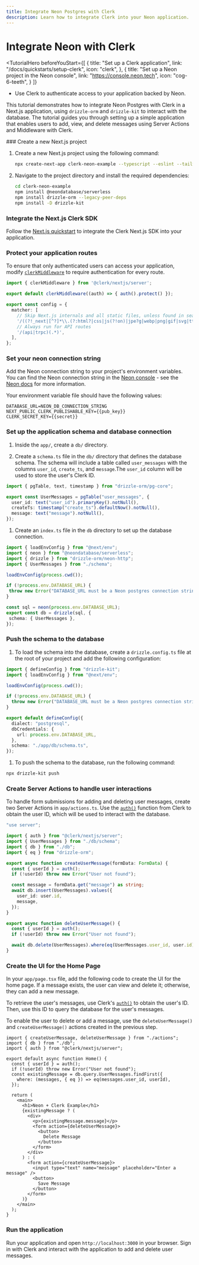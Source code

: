 ```yaml
---
title: Integrate Neon Postgres with Clerk
description: Learn how to integrate Clerk into your Neon application.
---
```


# Integrate Neon with Clerk

<TutorialHero
  beforeYouStart={[
    {
      title: "Set up a Clerk application",
      link: "/docs/quickstarts/setup-clerk",
      icon: "clerk",
    },
    {
      title: "Set up a Neon project in the Neon console",
      link: "https://console.neon.tech",
      icon: "cog-6-teeth",
    }
  ]}
>
  - Use Clerk to authenticate access to your application backed by Neon.
</TutorialHero>

This tutorial demonstrates how to integrate Neon Postgres with Clerk in a Next.js application, using `drizzle-orm` and `drizzle-kit` to interact with the database. The tutorial guides you through setting up a simple application that enables users to add, view, and delete messages using Server Actions and Middleware with Clerk.

<Steps>
  ### Create a new Next.js project

  1. Create a new Next.js project using the following command:
     ```sh {{ prettier: false, filename: 'terminal' }}
     npx create-next-app clerk-neon-example --typescript --eslint --tailwind --use-npm --no-src-dir --app --import-alias "@/*"
     ```
  1. Navigate to the project directory and install the required dependencies:
     ```sh {{ prettier: false, filename: 'terminal' }}
     cd clerk-neon-example
     npm install @neondatabase/serverless
     npm install drizzle-orm --legacy-peer-deps
     npm install -D drizzle-kit
     ```

  ### Integrate the Next.js Clerk SDK

  Follow the [Next.js quickstart](/docs/quickstarts/nextjs) to integrate the Clerk Next.js SDK into your application.

  ### Protect your application routes

  To ensure that only authenticated users can access your application, modify [`clerkMiddleware`](/docs/references/nextjs/clerk-middleware) to require authentication for every route.

  ```typescript {{ prettier: false, filename: 'middleware.ts', mark: [3] }}
  import { clerkMiddleware } from '@clerk/nextjs/server';

  export default clerkMiddleware((auth) => { auth().protect() });

  export const config = {
    matcher: [
      // Skip Next.js internals and all static files, unless found in search params
      '/((?!_next|[^?]*\\.(?:html?|css|js(?!on)|jpe?g|webp|png|gif|svg|ttf|woff2?|ico|csv|docx?|xlsx?|zip|webmanifest)).*)',
      // Always run for API routes
      '/(api|trpc)(.*)',
    ],
  };
  ```

  ### Set your neon connection string

  Add the Neon connection string to your project's environment variables. You can find the Neon connection string in the [Neon console](https://console.neon.tech/) - see the [Neon docs](https://neon.tech/docs/connect/connect-from-any-app) for more information.

  Your environment variable file should have the following values:

  ```env {{ prettier: false, filename: '.env.local' }}
  DATABASE_URL=NEON_DB_CONNECTION_STRING
  NEXT_PUBLIC_CLERK_PUBLISHABLE_KEY={{pub_key}}
  CLERK_SECRET_KEY={{secret}}
  ```

  ### Set up the application schema and database connection

  1. Inside the `app/`, create a `db/` directory.

  1. Create a `schema.ts` file in the `db/` directory that defines the database schema. The schema will include a table called `user_messages` with the columns `user_id`, `create_ts`, and `message`.The `user_id` column will be used to store the user's Clerk ID.

  ```typescript {{ prettier: false, filename: 'app/db/schema.ts', mark: [4] }}
  import { pgTable, text, timestamp } from "drizzle-orm/pg-core";

  export const UserMessages = pgTable("user_messages", {
    user_id: text("user_id").primaryKey().notNull(),
    createTs: timestamp("create_ts").defaultNow().notNull(),
    message: text("message").notNull(),
  });
  ```

  1. Create an `index.ts` file in the `db` directory to set up the database connection.

  ```typescript {{ prettier: false, filename: 'app/db/index.ts' }}
  import { loadEnvConfig } from "@next/env";
  import { neon } from "@neondatabase/serverless";
  import { drizzle } from "drizzle-orm/neon-http";
  import { UserMessages } from "./schema";

  loadEnvConfig(process.cwd());

  if (!process.env.DATABASE_URL) {
   throw new Error("DATABASE_URL must be a Neon postgres connection string");
  }

  const sql = neon(process.env.DATABASE_URL);
  export const db = drizzle(sql, {
   schema: { UserMessages },
  });
  ```

  ### Push the schema to the database

  1. To load the schema into the database, create a `drizzle.config.ts` file at the root of your project and add the following configuration:

  ```typescript {{ prettier: false, filename: 'drizzle.config.ts' }}
  import { defineConfig } from "drizzle-kit";
  import { loadEnvConfig } from "@next/env";

  loadEnvConfig(process.cwd());

  if (!process.env.DATABASE_URL) {
    throw new Error("DATABASE_URL must be a Neon postgres connection string");
  }

  export default defineConfig({
    dialect: "postgresql",
    dbCredentials: {
      url: process.env.DATABASE_URL,
    },
    schema: "./app/db/schema.ts",
  });
  ```

  1. To push the schema to the database, run the following command:

  ```sh {{ prettier: false, filename: 'terminal' }}
  npx drizzle-kit push
  ```

  ### Create Server Actions to handle user interactions

  To handle form submissions for adding and deleting user messages, create two Server Actions in `app/actions.ts`. Use the [`auth()`](/docs/references/nextjs/auth) function from Clerk to obtain the user ID, which will be used to interact with the database.

  ```typescript {{ prettier: false, filename: 'app/actions.ts' }}
  "use server";

  import { auth } from "@clerk/nextjs/server";
  import { UserMessages } from "./db/schema";
  import { db } from "./db";
  import { eq } from "drizzle-orm";

  export async function createUserMessage(formData: FormData) {
    const { userId } = auth();
    if (!userId) throw new Error("User not found");

    const message = formData.get("message") as string;
    await db.insert(UserMessages).values({
      user_id: user.id,
      message,
    });
  }

  export async function deleteUserMessage() {
    const { userId } = auth();
    if (!userId) throw new Error("User not found");

    await db.delete(UserMessages).where(eq(UserMessages.user_id, user.id));
  }
  ```

  ### Create the UI for the Home Page

  In your `app/page.tsx` file, add the following code to create the UI for the home page. If a message exists, the user can view and delete it; otherwise, they can add a new message.

  To retrieve the user's messages, use Clerk's [`auth()`](/docs/references/nextjs/auth) to obtain the user's ID. Then, use this ID to query the database for the user's messages.

  To enable the user to delete or add a message, use the `deleteUserMessage()` and `createUserMessage()` actions created in the previous step.

  ```tsx {{ prettier: false, filename: 'app/page.tsx' }}
  import { createUserMessage, deleteUserMessage } from "./actions";
  import { db } from "./db";
  import { auth } from "@clerk/nextjs/server";

  export default async function Home() {
    const { userId } = auth();
    if (!userId) throw new Error("User not found");
    const existingMessage = db.query.UserMessages.findFirst({
      where: (messages, { eq }) => eq(messages.user_id, userId),
    });

    return (
      <main>
        <h1>Neon + Clerk Example</h1>
        {existingMessage ? (
          <div>
            <p>{existingMessage.message}</p>
            <form action={deleteUserMessage}>
              <button>
                Delete Message
              </button>
            </form>
          </div>
        ) : (
          <form action={createUserMessage}>
            <input type="text" name="message" placeholder="Enter a message" />
            <button>
              Save Message
            </button>
          </form>
        )}
      </main>
    );
  }
  ```

  ### Run the application

  Run your application and open `http://localhost:3000` in your browser. Sign in with Clerk and interact with the application to add and delete user messages.
</Steps>
